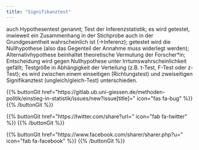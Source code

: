 ```yaml
---
title: "Signifikanztest"
---
```


auch Hypothesentest genannt; Test der Inferenzstatistik; es wird getestet, inwieweit ein Zusammenhang in der Stichprobe auch in der Grundgesamtheit wahrscheinlich ist (->Inferenz); getestet wird die Nullhypothese (also das Gegenteil der Annahme muss widerlegt werden); Alternativhypothese beinhaltet theoretische Vermutung der Forscher*in; Entscheidung wird gegen Nullhypothese unter Irrtumswahrscheinlichkeit gefällt; Testgröße in Abhängigkeit der Verteilung (z.B. t-Test, F-Test oder z-Test); es wird zwischen einem einseitigen (Richtungstest) und zweiseitigen Signifikanztest (ungleich/gleich-Test) unterschieden.

{{% buttonGit href=\"https\:\/\/gitlab.ub.uni-giessen.de\/methoden-politik\/einstieg-in-statistik\/issues\/new?issue[title]=\" icon=\"fas fa-bug\" %}} {{% /buttonGit %}} 

{{% buttonGit href=\"https\:\/\/twitter.com\/share?url=\" icon=\"fab fa-twitter\" %}} {{% /buttonGit %}}

{{% buttonGit href=\"https\:\/\/www.facebook.com\/sharer\/sharer.php?u=\" icon=\"fab fa-facebook\" %}} {{% /buttonGit %}}
